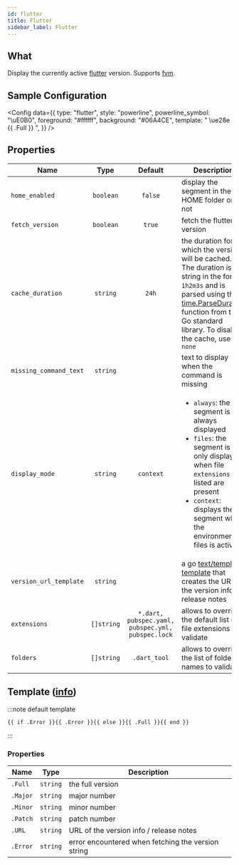 ```yaml
---
id: flutter
title: Flutter
sidebar_label: Flutter
---
```


## What

Display the currently active [flutter] version. Supports [fvm].

## Sample Configuration


<Config
  data={{
    type: "flutter",
    style: "powerline",
    powerline_symbol: "\uE0B0",
    foreground: "#ffffff",
    background: "#06A4CE",
    template: " \ue28e {{ .Full }} ",
  }}
/>

## Properties

| Name                   |    Type    |                      Default                      | Description                                                                                                                                                                                                                          |
| ---------------------- | :--------: | :-----------------------------------------------: | ------------------------------------------------------------------------------------------------------------------------------------------------------------------------------------------------------------------------------------ |
| `home_enabled`         | `boolean`  |                      `false`                      | display the segment in the HOME folder or not                                                                                                                                                                                        |
| `fetch_version`        | `boolean`  |                      `true`                       | fetch the flutter version                                                                                                                                                                                                            |
| `cache_duration`       |  `string`  |                       `24h`                       | the duration for which the version will be cached. The duration is a string in the format `1h2m3s` and is parsed using the [time.ParseDuration] function from the Go standard library. To disable the cache, use `none`              |
| `missing_command_text` |  `string`  |                                                   | text to display when the command is missing                                                                                                                                                                                          |
| `display_mode`         |  `string`  |                     `context`                     | <ul><li>`always`: the segment is always displayed</li><li>`files`: the segment is only displayed when file `extensions` listed are present</li><li>`context`: displays the segment when the environment or files is active</li></ul> |
| `version_url_template` |  `string`  |                                                   | a go [text/template][go-text-template] [template][templates] that creates the URL of the version info / release notes                                                                                                                |
| `extensions`           | `[]string` | `*.dart, pubspec.yaml, pubspec.yml, pubspec.lock` | allows to override the default list of file extensions to validate                                                                                                                                                                   |
| `folders`              | `[]string` |                   `.dart_tool`                    | allows to override the list of folder names to validate                                                                                                                                                                              |

## Template ([info][templates])

:::note default template

```template
{{ if .Error }}{{ .Error }}{{ else }}{{ .Full }}{{ end }}
```

:::

### Properties

| Name     | Type     | Description                                        |
| -------- | -------- | -------------------------------------------------- |
| `.Full`  | `string` | the full version                                   |
| `.Major` | `string` | major number                                       |
| `.Minor` | `string` | minor number                                       |
| `.Patch` | `string` | patch number                                       |
| `.URL`   | `string` | URL of the version info / release notes            |
| `.Error` | `string` | error encountered when fetching the version string |

[fvm]: https://fvm.app/
[go-text-template]: https://golang.org/pkg/text/template/
[templates]: /docs/configuration/templates
[flutter]: https://flutter.dev/
[time.ParseDuration]: https://golang.org/pkg/time/#ParseDuration
